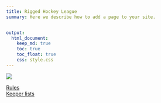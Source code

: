 ```yaml
---
title: Rigged Hockey League
summary: Here we describe how to add a page to your site.


output:
  html_document:
    keep_md: true
    toc: true
    toc_float: true
    css: style.css
---
```


![](rhl.jpeg)

[Rules](https://www.jeremylabrecque.org/rhl/rules/)     
[Keeper lists](https://www.jeremylabrecque.org/rhl/keepers/)